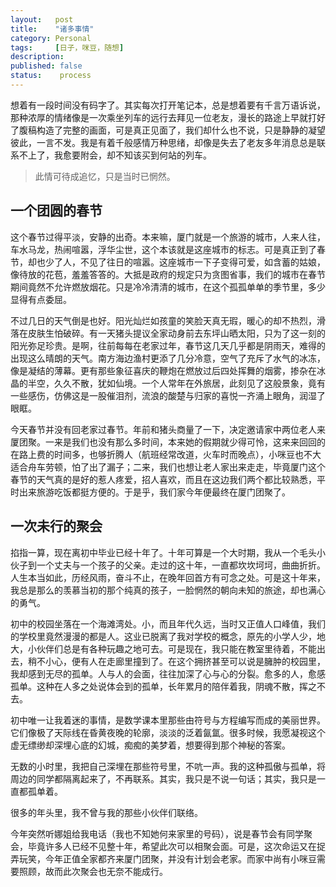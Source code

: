 ```yaml
---
layout:   post
title:    "诸多事情"
category: Personal
tags:     [日子，咪豆，随想]
description: 
published: false
status:    process
---
```


想着有一段时间没有码字了。其实每次打开笔记本，总是想着要有千言万语诉说，那种浓厚的情绪像是一次乘坐列车的远行去拜见一位老友，漫长的路途上早就打好了腹稿构造了完整的画面，可是真正见面了，我们却什么也不说，只是静静的凝望彼此，一言不发。我是有着千般感情万种思绪，却像是失去了老友多年消息总是联系不上了，我愈要附会，却不知该买到何站的列车。

> 此情可待成追忆，只是当时已惘然。

## 一个团圆的春节

这个春节过得平淡，安静的出奇。本来嘛，厦门就是一个旅游的城市，人来人往，车水马龙，热闹喧嚣，浮华尘世，这个本该就是这座城市的标志。可是真正到了春节，却也少了人，不见了往日的喧嚣。这座城市一下子变得可爱，如含蓄的姑娘，像待放的花苞，羞羞答答的。大抵是政府的规定只为贪图省事，我们的城市在春节期间竟然不允许燃放烟花。只是冷冷清清的城市，在这个孤孤单单的季节里，多少显得有点委屈。

不过几日的天气倒是也好。阳光灿烂如孩童的笑脸天真无瑕，暖心的却不热烈，滑落在皮肤生怕破碎。有一天猪头提议全家动身前去东坪山晒太阳，只为了这一刻的阳光弥足珍贵。是啊，往前每每在老家过年，春节这几天几乎都是阴雨天，难得的出现这么晴朗的天气。南方海边渔村更添了几分冷意，空气了充斥了水气的冰冻，像是凝结的薄幕。更有那些象征喜庆的鞭炮在燃放过后四处挥舞的烟雾，掺杂在冰晶的半空，久久不散，犹如仙境。一个人常年在外旅居，此刻见了这般景象，竟有一些感伤，仿佛这是一股催泪剂，流浪的酸楚与归家的喜悦一齐涌上眼角，润湿了眼眶。

今天春节并没有回老家过春节。年前和猪头商量了一下，决定邀请家中两位老人来厦团聚。一来是我们也没有那么多时间，本来她的假期就少得可怜，这来来回回的在路上费的时间多，也够折腾人（航班经常改道，火车时而晚点），小咪豆也不大适合舟车劳顿，怕了出了漏子；二来，我们也想让老人家出来走走，毕竟厦门这个春节的天气真的是好的惹人疼爱，招人喜欢，而且在这边我们两个都比较熟悉，平时出来旅游吃饭都挺方便的。于是乎，我们家今年便最终在厦门团聚了。

## 一次未行的聚会

掐指一算，现在离初中毕业已经十年了。十年可算是一个大时期，我从一个毛头小伙子到一个丈夫与一个孩子的父亲。走过的这十年，一直都坎坎坷坷，曲曲折折。人生本当如此，历经风雨，奋斗不止，在晚年回首方有可念之处。可是这十年来，我总是那么的羡慕当初的那个纯真的孩子，一脸惘然的朝向未知的旅途，却也满心的勇气。

初中的校园坐落在一个海滩湾处。小，而且年代久远，当时又正值人口峰值，我们的学校里竟然漫漫的都是人。这业已脱离了我对学校的概念，原先的小学人少，地大，小伙伴们总是有各种玩趣之地可去。可是现在，我只能在教室里待着，不能出去，稍不小心，便有人在走廊里撞到了。在这个拥挤甚至可以说是臃肿的校园里，我却感到无尽的孤单。人与人的会面，往往加深了心与心的分裂。愈多的人，愈感孤单。这种在人多之处说体会到的孤单，长年累月的陪伴着我，阴魂不散，挥之不去。

初中唯一让我着迷的事情，是数学课本里那些由符号与方程编写而成的美丽世界。它们像极了天际线在昏黄夜晚的轮廓，淡淡的泛着氤氲。很多时候，我愿凝视这个虚无缥缈却深埋心底的幻城，痴痴的美梦着，想要得到那个神秘的答案。

无数的小时里，我把自己深埋在那些符号里，不吭一声。我的这种孤傲与孤单，将周边的同学都隔离起来了，不再联系。其实，我只是不说一句话；其实，我只是一直都孤单着。

很多的年头里，我不曾与我的那些小伙伴们联络。

今年突然听娜姐给我电话（我也不知她何来家里的号码），说是春节会有同学聚会，毕竟许多人已经不见整十年，希望此次可以相聚会面。可是，这次命运又在捉弄玩笑，今年正值全家都齐来厦门团聚，并没有计划会老家。而家中尚有小咪豆需要照顾，故而此次聚会也无奈不能成行。



